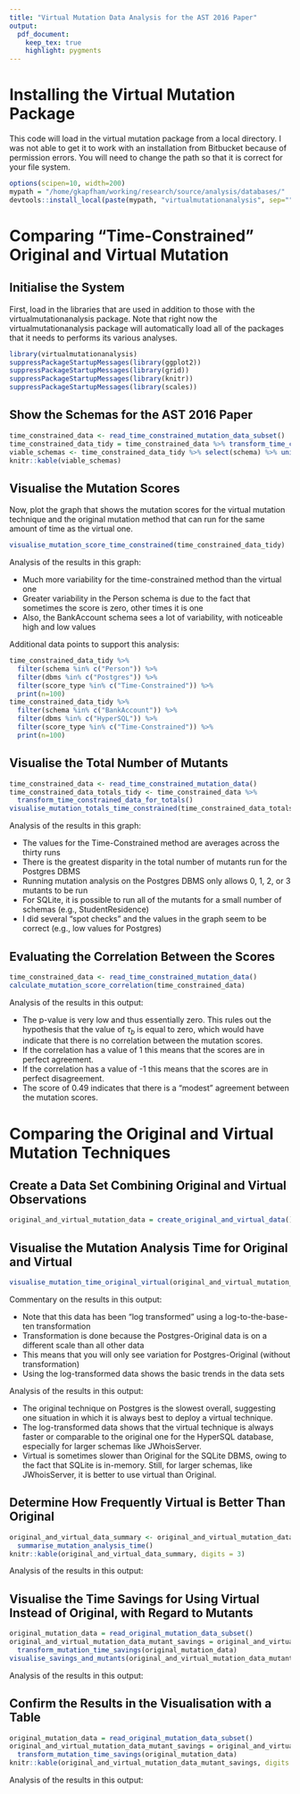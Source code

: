 ```yaml
---
title: "Virtual Mutation Data Analysis for the AST 2016 Paper"
output:
  pdf_document:
    keep_tex: true
    highlight: pygments
---
```


# Installing the Virtual Mutation Package

This code will load in the virtual mutation package from a local directory. I was not able to get it to work with an
installation from Bitbucket because of permission errors. You will need to change the path so that it is correct for
your file system.

```r
options(scipen=10, width=200)
mypath = "/home/gkapfham/working/research/source/analysis/databases/"
devtools::install_local(paste(mypath, "virtualmutationanalysis", sep=""))
```

# Comparing "Time-Constrained" Original and Virtual Mutation

## Initialise the System

First, load in the libraries that are used in addition to those with the virtualmutationanalysis package. Note that
right now the virtualmutationanalysis package will automatically load all of the packages that it needs to performs its
various analyses.

```r
library(virtualmutationanalysis)
suppressPackageStartupMessages(library(ggplot2))
suppressPackageStartupMessages(library(grid))
suppressPackageStartupMessages(library(knitr))
suppressPackageStartupMessages(library(scales))
```

## Show the Schemas for the AST 2016 Paper

```r
time_constrained_data <- read_time_constrained_mutation_data_subset()
time_constrained_data_tidy = time_constrained_data %>% transform_time_constrained_data_for_scores()
viable_schemas <- time_constrained_data_tidy %>% select(schema) %>% unique()
knitr::kable(viable_schemas)
```

## Visualise the Mutation Scores

Now, plot the graph that shows the mutation scores for the virtual mutation technique and the original mutation method
that can run for the same amount of time as the virtual one.

```r
visualise_mutation_score_time_constrained(time_constrained_data_tidy)
```

Analysis of the results in this graph:

- Much more variability for the time-constrained method than the virtual one
- Greater variability in the Person schema is due to the fact that sometimes the score is zero, other times it is one
- Also, the BankAccount schema sees a lot of variability, with noticeable high and low values

Additional data points to support this analysis:

```r
time_constrained_data_tidy %>%
  filter(schema %in% c("Person")) %>%
  filter(dbms %in% c("Postgres")) %>%
  filter(score_type %in% c("Time-Constrained")) %>%
  print(n=100)
time_constrained_data_tidy %>%
  filter(schema %in% c("BankAccount")) %>%
  filter(dbms %in% c("HyperSQL")) %>%
  filter(score_type %in% c("Time-Constrained")) %>%
  print(n=100)
```

## Visualise the Total Number of Mutants

```r
time_constrained_data <- read_time_constrained_mutation_data()
time_constrained_data_totals_tidy <- time_constrained_data %>%
  transform_time_constrained_data_for_totals()
visualise_mutation_totals_time_constrained(time_constrained_data_totals_tidy)
```

Analysis of the results in this graph:

- The values for the Time-Constrained method are averages across the thirty runs
- There is the greatest disparity in the total number of mutants run for the Postgres DBMS
- Running mutation analysis on the Postgres DBMS only allows 0, 1, 2, or 3 mutants to be run
- For SQLite, it is possible to run all of the mutants for a small number of schemas (e.g., StudentResidence)
- I did several "spot checks" and the values in the graph seem to be correct (e.g., low values for Postgres)

## Evaluating the Correlation Between the Scores

```r
time_constrained_data <- read_time_constrained_mutation_data()
calculate_mutation_score_correlation(time_constrained_data)
```

Analysis of the results in this output:

- The p-value is very low and thus essentially zero. This rules out the hypothesis that the value of $\tau_b$ is equal to
  zero, which would have indicate that there is no correlation between the mutation scores.
- If the correlation has a value of 1 this means that the scores are in perfect agreement.
- If the correlation has a value of -1 this means that the scores are in perfect disagreement.
- The score of $0.49$ indicates that there is a "modest" agreement between the mutation scores.

# Comparing the Original and Virtual Mutation Techniques

## Create a Data Set Combining Original and Virtual Observations

```r
original_and_virtual_mutation_data = create_original_and_virtual_data()
```

## Visualise the Mutation Analysis Time for Original and Virtual

```r
visualise_mutation_time_original_virtual(original_and_virtual_mutation_data)
```

Commentary on the results in this output:

- Note that this data has been "log transformed" using a log-to-the-base-ten transformation
- Transformation is done because the Postgres-Original data is on a different scale than all other data
- This means that you will only see variation for Postgres-Original (without transformation)
- Using the log-transformed data shows the basic trends in the data sets

Analysis of the results in this output:

- The original technique on Postgres is the slowest overall, suggesting one situation in which it is always best to
  deploy a virtual technique.
- The log-transformed data shows that the virtual technique is always faster or comparable to the original one for the
  HyperSQL database, especially for larger schemas like JWhoisServer.
- Virtual is sometimes slower than Original for the SQLite DBMS, owing to the fact that SQLite is in-memory. Still, for
  larger schemas, like JWhoisServer, it is better to use virtual than Original.

## Determine How Frequently Virtual is Better Than Original

```r
original_and_virtual_data_summary <- original_and_virtual_mutation_data %>%
  summarise_mutation_analysis_time()
knitr::kable(original_and_virtual_data_summary, digits = 3)
```
Analysis of the results in this output:

## Visualise the Time Savings for Using Virtual Instead of Original, with Regard to Mutants

```r
original_mutation_data = read_original_mutation_data_subset()
original_and_virtual_mutation_data_mutant_savings = original_and_virtual_mutation_data %>%
  transform_mutation_time_savings(original_mutation_data)
visualise_savings_and_mutants(original_and_virtual_mutation_data_mutant_savings)
```
Analysis of the results in this output:

## Confirm the Results in the Visualisation with a Table

```r
original_mutation_data = read_original_mutation_data_subset()
original_and_virtual_mutation_data_mutant_savings = original_and_virtual_mutation_data %>%
  transform_mutation_time_savings(original_mutation_data)
knitr::kable(original_and_virtual_mutation_data_mutant_savings, digits = 3)
```

Analysis of the results in this output:
